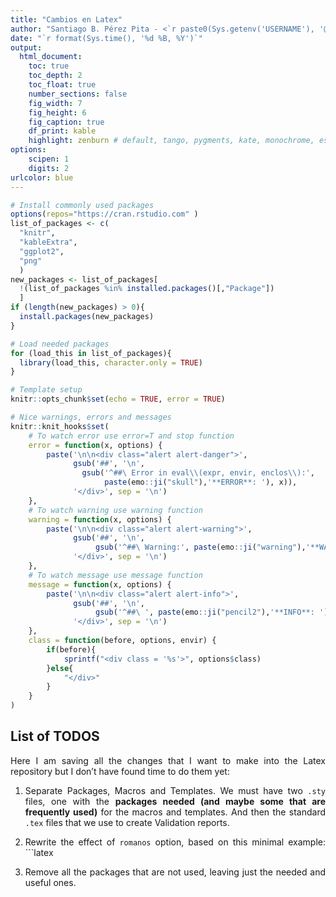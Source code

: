 ```yaml
---
title: "Cambios en Latex"
author: "Santiago B. Pérez Pita - <`r paste0(Sys.getenv('USERNAME'), '@gruposantander.com')`>"
date: "`r format(Sys.time(), '%d %B, %Y')`"
output:
  html_document:
    toc: true
    toc_depth: 2
    toc_float: true
    number_sections: false
    fig_width: 7
    fig_height: 6
    fig_caption: true
    df_print: kable
    highlight: zenburn # default, tango, pygments, kate, monochrome, espresso, zenburn, haddock textmate
options:
    scipen: 1
    digits: 2
urlcolor: blue
---
```

```r
# Install commonly used packages
options(repos="https://cran.rstudio.com" )
list_of_packages <- c(
  "knitr",
  "kableExtra",
  "ggplot2",
  "png"
  )
new_packages <- list_of_packages[
  !(list_of_packages %in% installed.packages()[,"Package"])
  ]
if (length(new_packages) > 0){
  install.packages(new_packages)
}

# Load needed packages
for (load_this in list_of_packages){
  library(load_this, character.only = TRUE)
}

# Template setup
knitr::opts_chunk$set(echo = TRUE, error = TRUE)

# Nice warnings, errors and messages
knitr::knit_hooks$set(
    # To watch error use error=T and stop function
    error = function(x, options) {
        paste('\n\n<div class="alert alert-danger">',
              gsub('##', '\n',
                gsub('^##\ Error in eval\\(expr, envir, enclos\\):',
                     paste(emo::ji("skull"),'**ERROR**: '), x)),
              '</div>', sep = '\n')
    },
    # To watch warning use warning function
    warning = function(x, options) {
        paste('\n\n<div class="alert alert-warning">',
              gsub('##', '\n',
                   gsub('^##\ Warning:', paste(emo::ji("warning"),'**WARNING**: '), x)),
              '</div>', sep = '\n')
    },
    # To watch message use message function
    message = function(x, options) {
        paste('\n\n<div class="alert alert-info">',
              gsub('##', '\n',
                   gsub('^##\ ', paste(emo::ji("pencil2"),'**INFO**: '), x)),
              '</div>', sep = '\n')
    },
    class = function(before, options, envir) {
        if(before){
            sprintf("<div class = '%s'>", options$class)
        }else{
            "</div>"
        }
    }
)
```

<!-- Add my touch to the basic output -->
<style>
    p {
        text-align: justify;
    }
    
    .alert a {
      font-weight: bold;
    }

    .center-pic img {
        display: block;
        margin-left: auto;
        margin-right: auto;
        margin-bottom: 20px;
    }
</style>

<!-- 
HOW TO
What are you able to do now:
    + Use:
        ```r
            message("A standard message")
        ```
        ```r
            warning("A warning message")
        ```
        ```r
            stop("A error message")
        ```
    To add really cool formatted messages to your document.
    You can still use standard markdown syntax inside that messages. AWESOME!
    
    + Use:
        ```r
            include_graphics("/path/to/your/image.png")
        ```
    To show centered and not too wide pictures.

FEATURES
How your document will be rendered:
    + Justified: Because we hate chaotic line lengths.
    + Dark Code theme: Because it is how we are used to write it.
    + Floating TOC: Because it is what makes it useful.

FOR REALS
If you have previous knowledge:
    + You can add style features editing the CSS code between <style> tags.
    Don't use a standalone file for a template, it will be copied everywhere.
    + If you use the Vim shortcuts you have B(egin) mark at first editable line.

TODOS
Every help would be welcomed:
    + A header and footer will probably make html looking better.


ENJOY IT!
--->

## List of TODOS

Here I am saving all the changes that I want to make into the Latex repository
but I don't have found time to do them yet:

1. Separate Packages, Macros and Templates. We must have two `.sty` files, one
    with the **packages needed (and maybe some that are frequently used)** for
    the macros and templates. And then the standard `.tex` files that we use to
    create Validation reports.

2. Rewrite the effect of `romanos` option, based on this minimal example:
    ```latex
    \documentclass{article}
    \usepackage[utf8]{inputenc}
    \usepackage[english]{babel}
    
    \pagenumbering{roman}
    
    \begin{document}
    \tableofcontents
    
    \section{First section}
    \setcounter{page}{3}
    
    Some text here...
    
    \section{Second section}
    Some more text here..
    
    \section{Heading on Level 1 (section)}
    \pagenumbering{arabic}
    
    More text here...
    \end{document}
    ```

3. Remove all the packages that are not used, leaving just the needed and
    useful ones.

